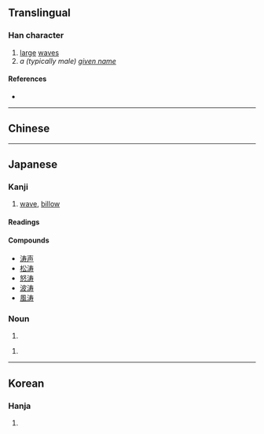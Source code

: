 {{also|濤}}
{{character info/new}}
==Translingual==

===Han character===
{{Han char|rn=85|rad=水|as=07|sn=10|four=|canj=EQKI|ids=⿰氵寿}}

# [[large]] [[wave]]s
# ''a (typically male) [[given name]]''

====References====
* {{Han ref|kx=0627.311|hdz=31618.110|uh=6D9B|ud=28059}}

----

==Chinese==
{{zh-see|濤}}

----

==Japanese==

===Kanji===
{{ja-kanji|grade=|rs=水07|kyu=濤}}

# [[wave]], [[billow]]

====Readings====
{{ja-readings
|goon=どう<だう
|kanon=とう<たう
|kun=なみ-, おおなみ-<おほなみ-
}}

====Compounds====
* [[涛声]]
* [[松涛]]
* [[怒涛]]
* [[波涛]]
* [[風涛]]

===Noun===
{{ja-noun|なみ}}

# {{alternative form of|lang=ja|波||[[wave]]}}

{{ja-noun|おおなみ|hhira=おほなみ}}
# {{alternative spelling of|lang=ja|大波||[[billow]], [[surge]]}}

----

==Korean==

===Hanja===
{{ko-hanja|hangeul=도|eumhun=물결|rv=|mr=|y=}}

# {{defn|lang=ko|sort=水07}}